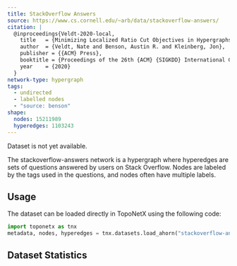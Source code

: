 ```yaml
---
title: StackOverflow Answers
source: https://www.cs.cornell.edu/~arb/data/stackoverflow-answers/
citation: |
  @inproceedings{Veldt-2020-local,
    title   = {Minimizing Localized Ratio Cut Objectives in Hypergraphs},
    author  = {Veldt, Nate and Benson, Austin R. and Kleinberg, Jon},
    publisher = {{ACM} Press},
    booktitle = {Proceedings of the 26th {ACM} {SIGKDD} International Conference on Knowledge Discovery and Data Mining},
    year    = {2020}
  }
network-type: hypergraph
tags:
  - undirected
  - labelled nodes
  - "source: benson"
shape:
  nodes: 15211989
  hyperedges: 1103243
---
```



<Alert type="error">Dataset is not yet available.</Alert>

The stackoverflow-answers network is a hypergraph where hyperedges are sets of questions answered by users on Stack Overflow.
Nodes are labeled by the tags used in the questions, and nodes often have multiple labels.

## Usage

The dataset can be loaded directly in TopoNetX using the following code:

```python
import toponetx as tnx
metadata, nodes, hyperedges = tnx.datasets.load_ahorn("stackoverflow-answers")
```

## Dataset Statistics

<dl className="not-prose grid gap-5 sm:grid-cols-2">
  <Stat title="Nodes" value={formatNumber(frontmatter["shape"]["nodes"])} />
  <Stat title="Node Type" value="Question" />
  <Stat
    title="Hyperedges"
    value={formatNumber(frontmatter["shape"]["hyperedges"])}
  />
  <Stat title="Hyperedge Type" value="Co-answered Questions" />
</dl>
